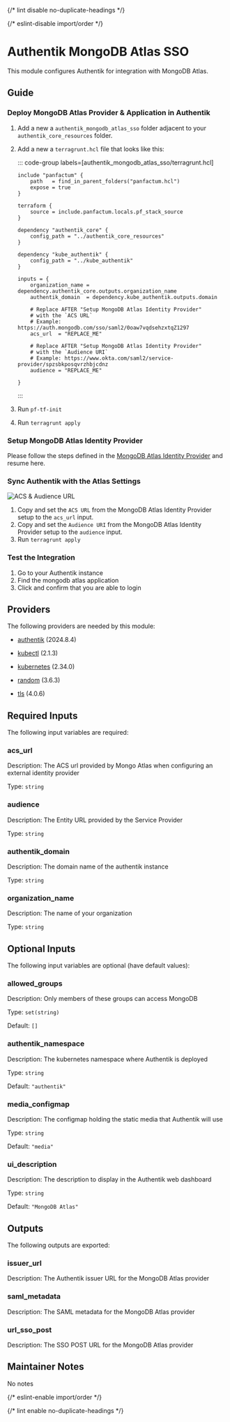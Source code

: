 
{/* lint disable no-duplicate-headings */}

{/* eslint-disable import/order */}

<ModuleHeader name="authentik_mongodb_atlas_sso" sourceHref="https://github.com/Panfactum/stack/tree/__PANFACTUM_VERSION_EDGE__/packages/infrastructure/authentik_mongodb_atlas_sso" status="beta" type="direct" />

# Authentik MongoDB Atlas SSO

This module configures Authentik for integration with MongoDB Atlas.

## Guide

### Deploy MongoDB Atlas Provider & Application in Authentik

1. Add a new a `authentik_mongodb_atlas_sso` folder adjacent to your `authentik_core_resources` folder.

2. Add a new a `terragrunt.hcl` file that looks like this:

   ::: code-group labels=\[authentik\_mongodb\_atlas\_sso/terragrunt.hcl]

   ```hcl collapse={1-9} "REPLACE_ME"
   include "panfactum" {
       path   = find_in_parent_folders("panfactum.hcl")
       expose = true
   }

   terraform {
       source = include.panfactum.locals.pf_stack_source
   }

   dependency "authentik_core" {
       config_path = "../authentik_core_resources"
   }

   dependency "kube_authentik" {
       config_path = "../kube_authentik"
   }

   inputs = {
       organization_name = dependency.authentik_core.outputs.organization_name
       authentik_domain  = dependency.kube_authentik.outputs.domain
       
       # Replace AFTER "Setup MongoDB Atlas Identity Provider"
       # with the `ACS URL`
       # Example: https://auth.mongodb.com/sso/saml2/0oaw7vqdsehzxtqZ1297
       acs_url  = "REPLACE_ME"

       # Replace AFTER "Setup MongoDB Atlas Identity Provider"
       # with the `Audience URI`
       # Example: https://www.okta.com/saml2/service-provider/spzsbkposqvrzhbjcdnz
       audience = "REPLACE_ME"

   }
   ```

   :::

3. Run `pf-tf-init`

4. Run `terragrunt apply`

### Setup MongoDB Atlas Identity Provider

Please follow the steps defined in the [MongoDB Atlas Identity Provider](/docs/edge/reference/infrastructure-modules/direct/authentik/mongodb_atlas_identity_provider) and resume here.

### Sync Authentik with the Atlas Settings

![ACS & Audience URL](doc_images/mongodb-atlas-identity-providers-acs-url.png)

1. Copy and set the `ACS URL` from the MongoDB Atlas Identity Provider setup to the `acs_url` input.
2. Copy and set the `Audience URI` from the MongoDB Atlas Identity Provider setup to the `audience` input.
3. Run `terragrunt apply`

### Test the Integration

1. Go to your Authentik instance
2. Find the mongodb atlas application
3. Click and confirm that you are able to login

## Providers

The following providers are needed by this module:

* [authentik](https://registry.terraform.io/providers/goauthentik/authentik/2024.8.4/docs) (2024.8.4)

* [kubectl](https://registry.terraform.io/providers/alekc/kubectl/2.1.3/docs) (2.1.3)

* [kubernetes](https://registry.terraform.io/providers/hashicorp/kubernetes/2.34.0/docs) (2.34.0)

* [random](https://registry.terraform.io/providers/hashicorp/random/3.6.3/docs) (3.6.3)

* [tls](https://registry.terraform.io/providers/hashicorp/tls/4.0.6/docs) (4.0.6)

## Required Inputs

The following input variables are required:

### acs\_url

Description: The ACS url provided by Mongo Atlas when configuring an external identity provider

Type: `string`

### audience

Description: The Entity URL provided by the Service Provider

Type: `string`

### authentik\_domain

Description: The domain name of the authentik instance

Type: `string`

### organization\_name

Description: The name of your organization

Type: `string`

## Optional Inputs

The following input variables are optional (have default values):

### allowed\_groups

Description: Only members of these groups can access MongoDB

Type: `set(string)`

Default: `[]`

### authentik\_namespace

Description: The kubernetes namespace where Authentik is deployed

Type: `string`

Default: `"authentik"`

### media\_configmap

Description: The configmap holding the static media that Authentik will use

Type: `string`

Default: `"media"`

### ui\_description

Description: The description to display in the Authentik web dashboard

Type: `string`

Default: `"MongoDB Atlas"`

## Outputs

The following outputs are exported:

### issuer\_url

Description: The Authentik issuer URL for the MongoDB Atlas provider

### saml\_metadata

Description: The SAML metadata for the MongoDB Atlas provider

### url\_sso\_post

Description: The SSO POST URL for the MongoDB Atlas provider

## Maintainer Notes

No notes

{/* eslint-enable import/order */}

{/* lint enable no-duplicate-headings */}
